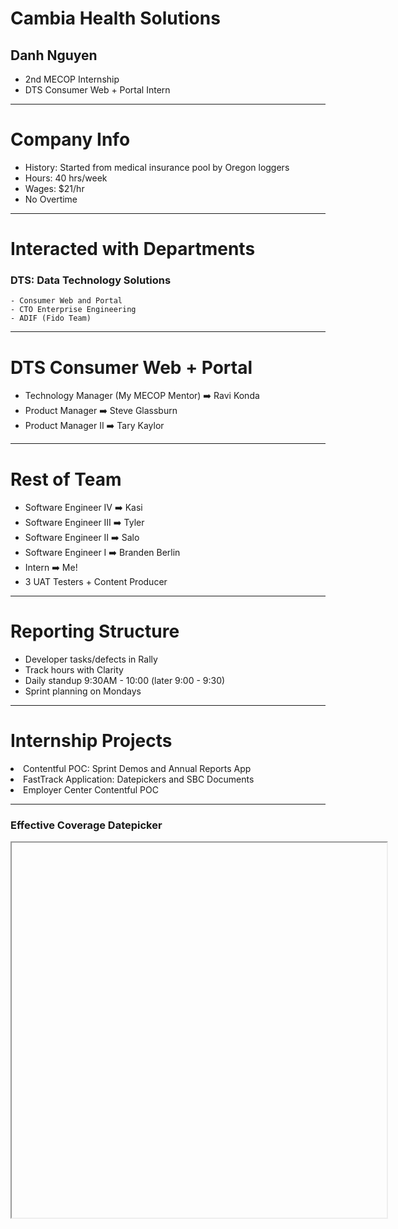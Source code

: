 


<Head>
    <title>2018 MECOP Presentation</title>
</Head>

# Cambia Health Solutions
## **Danh Nguyen**
- 2nd MECOP Internship
- DTS Consumer Web + Portal Intern

---

# Company Info
- History: Started from medical insurance pool by Oregon loggers
- Hours: 40 hrs/week
- Wages: $21/hr
- No Overtime

---

# Interacted with Departments

### DTS: Data Technology Solutions
    - Consumer Web and Portal
    - CTO Enterprise Engineering
    - ADIF (Fido Team)

---

# DTS Consumer Web + Portal
- Technology Manager (My MECOP Mentor) ➡️ Ravi Konda
- Product Manager ➡️ Steve Glassburn
- Product Manager II ➡️ Tary Kaylor

---

# Rest of Team

- Software Engineer IV ➡️ Kasi
- Software Engineer III ➡️ Tyler
- Software Engineer II ➡️ Salo
- Software Engineer I ➡️ Branden Berlin
- Intern ➡️ Me!
- 3 UAT Testers + Content Producer


---

# Reporting Structure
- Developer tasks/defects in Rally
- Track hours with Clarity
- Daily standup 9:30AM - 10:00 (later 9:00 - 9:30)
- Sprint planning on Mondays

---

# Internship Projects

<Appear>
    <li>Contentful POC: Sprint Demos and Annual Reports App</li>
    <li>FastTrack Application: Datepickers and SBC Documents</li>
    <li>Employer Center Contentful POC</li>
</Appear>

---

### Effective Coverage Datepicker

<Iframe url="https://codesandbox.io/embed/4w7ql4lvjw"
    width="600px"
    height="600px"
    display="initial"
    position="relative"
    allowFullScreen
/>

---

# Try it on the site!

<Iframe url="https://www.shop.regence.com/individual/spa/demographics"
    width="600px"
    height="600px"
    display="initial"
    position="relative"
    allowFullScreen
/>

---

### SBC Documents

<Iframe url="https://www.shop.regence.com/individual/spa/sbcdocuments"
    width="600px"
    height="600px"
    display="initial"
    position="relative"
    allowFullScreen
/>

---

# Learnings

<Appear>
    <li>Contentful Concepts + JavaScript API</li>
    <li>Salesforce development + integration w/ Java client</li>
    <li>Working with Ant and Struts</li>
    <li>Agile Development</li>
    <li>Health Insurance is complicated!</li>
</Appear>

---

# Technologies

- React + Redux
- Struts backend
- Salesforce API
- Contentful
- Git + Jenkins

---

# Important Courses
- Java Lab (learning Git)
- Data Structures
- Software Engineering
- UNIX Lab (using command line)
- Database Management

---

### Internship Comparison


#### McAfee
- More 'extra' perks
- Not that agile
- Devops + Spring work
- POC work

#### Cambia
- Full stack web development
- Strong company identity
- Deployed changes live

---

# Conclusion
- Improved at self learning
- Improved in communication
<Appear>
    <li>Thank you Cambia! 😁</li>
</Appear>

